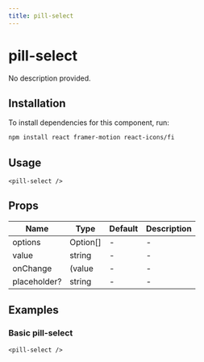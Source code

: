 ```yaml
---
title: pill-select
---
```


# pill-select

No description provided.

## Installation
To install dependencies for this component, run:
```bash
npm install react framer-motion react-icons/fi
```

## Usage
```tsx
<pill-select />
```

## Props
| Name      | Type     | Default | Description                 |
|-----------|----------|---------|-----------------------------|
| options | Option[] | - | - |
| value | string | - | - |
| onChange | (value | - | - |
| placeholder? | string | - | - |

## Examples

### Basic pill-select
```tsx
<pill-select />
```

